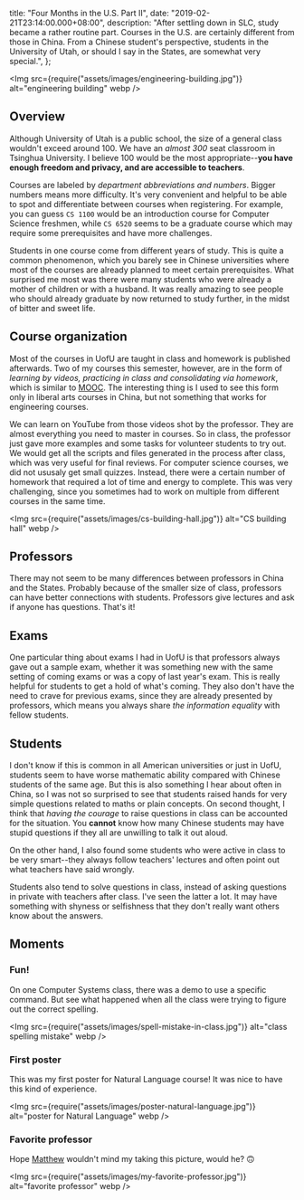
  title: "Four Months in the U.S. Part II",
  date: "2019-02-21T23:14:00.000+08:00",
  description:
    "After settling down in SLC, study became a rather routine part. Courses in the U.S. are certainly different from those in China. From a Chinese student's perspective, students in the University of Utah, or should I say in the States, are somewhat very special.",
};

<Img
  src={require("assets/images/engineering-building.jpg")}
  alt="engineering building"
  webp
/>

## Overview

Although University of Utah is a public school, the size of a general class wouldn't exceed around 100. We have an _almost 300_ seat classroom in Tsinghua University. I believe 100 would be the most appropriate--**you have enough freedom and privacy, and are accessible to teachers**.

Courses are labeled by _department abbreviations and numbers_. Bigger numbers means more difficulty. It's very convenient and helpful to be able to spot and differentiate between courses when registering. For example, you can guess `CS 1100` would be an introduction course for Computer Science freshmen, while `CS 6520` seems to be a graduate course which may require some prerequisites and have more challenges.

Students in one course come from different years of study. This is quite a common phenomenon, which you barely see in Chinese universities where most of the courses are already planned to meet certain prerequisites. What surprised me most was there were many students who were already a mother of children or with a husband. It was really amazing to see people who should already graduate by now returned to study further, in the midst of bitter and sweet life.

## Course organization

Most of the courses in UofU are taught in class and homework is published afterwards. Two of my courses this semester, however, are in the form of _learning by videos, practicing in class and consolidating via homework_, which is similar to [MOOC](https://en.wikipedia.org/wiki/Massive_open_online_course). The interesting thing is I used to see this form only in liberal arts courses in China, but not something that works for engineering courses.

We can learn on YouTube from those videos shot by the professor. They are almost everything you need to master in courses. So in class, the professor just gave more examples and some tasks for volunteer students to try out. We would get all the scripts and files generated in the process after class, which was very useful for final reviews. For computer science courses, we did not ususaly get small quizzes. Instead, there were a certain number of homework that required a lot of time and energy to complete. This was very challenging, since you sometimes had to work on multiple from different courses in the same time.

<Img
  src={require("assets/images/cs-building-hall.jpg")}
  alt="CS building hall"
  webp
/>

## Professors

There may not seem to be many differences between professors in China and the States. Probably because of the smaller size of class, professors can have better connections with students. Professors give lectures and ask if anyone has questions. That's it!

## Exams

One particular thing about exams I had in UofU is that professors always gave out a sample exam, whether it was something new with the same setting of coming exams or was a copy of last year's exam. This is really helpful for students to get a hold of what's coming. They also don't have the need to crave for previous exams, since they are already presented by professors, which means you always share _the information equality_ with fellow students.

## Students

I don't know if this is common in all American universities or just in UofU, students seem to have worse mathematic ability compared with Chinese students of the same age. But this is also something I hear about often in China, so I was not so surprised to see that students raised hands for very simple questions related to maths or plain concepts. On second thought, I think that _having the courage_ to raise questions in class can be accounted for the situation. You **cannot** know how many Chinese students may have stupid questions if they all are unwilling to talk it out aloud.

On the other hand, I also found some students who were active in class to be very smart--they always follow teachers' lectures and often point out what teachers have said wrongly.

Students also tend to solve questions in class, instead of asking questions in private with teachers after class. I've seen the latter a lot. It may have something with shyness or selfishness that they don't really want others know about the answers.

## Moments

### Fun!

On one Computer Systems class, there was a demo to use a specific command. But see what happened when all the class were trying to figure out the correct spelling.

<Img
  src={require("assets/images/spell-mistake-in-class.jpg")}
  alt="class spelling mistake"
  webp
/>

### First poster

This was my first poster for Natural Language course! It was nice to have this kind of experience.

<Img
  src={require("assets/images/poster-natural-language.jpg")}
  alt="poster for Natural Language"
  webp
/>

### Favorite professor

Hope [Matthew](http://www.cs.utah.edu/~mflatt/) wouldn't mind my taking this picture, would he? 🙃

<Img
  src={require("assets/images/my-favorite-professor.jpg")}
  alt="favorite professor"
  webp
/>
